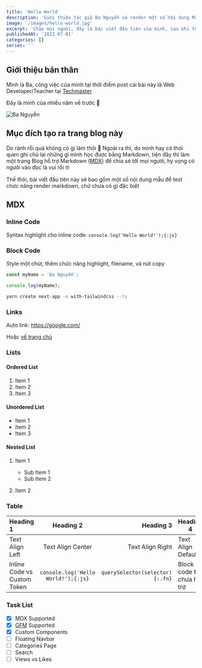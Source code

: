 ```yaml
---
title: 'Hello World'
description: 'Giới thiệu tác giả Ba Nguyễn và render một số nội dung Markdown mẫu'
image: '/images/hello-world.jpg'
excerpt: 'Chào mọi người, đây là bài viết đầu tiên của mình, sau khi tốn kha khá thời gian để làm trang blog này 😅'
publishedAt: '2022-07-01'
categories: []
series: ''
---
```


## Giới thiệu bản thân

Mình là Ba, công việc của mình tại thời điểm post cái bài này là Web Developer/Teacher tại [Techmaster](https://techmaster.vn/)

Đây là mình của nhiều năm về trước 🥺

![Ba Nguyễn](/images/avatar.jpeg)

## Mục đích tạo ra trang blog này

Do rảnh rỗi quá không có gì làm thôi 🤣 Ngoài ra thì, do mình hay có thói quen ghi chú lại những gì mình học được bằng Markdown, tiện đây thì làm một trang Blog hỗ trợ Markdown ([MDX](https://mdxjs.com/)) để chia sẻ tới mọi người, hy vọng có người vào đọc là vui rồi 🤓

Thế thôi, bài viết đầu tiên này sẽ bao gồm một số nội dung mẫu để test chức năng render markdown, chứ chưa có gì đặc biệt

## MDX

### Inline Code

Syntax highlight cho inline code: `console.log('Hello World!');{:js}`

### Block Code

Style một chút, thêm chức năng highlight, filename, và nút copy

```js showLineNumbers {1} title="script.js"
const myName = 'Ba Nguyễn';

console.log(myName);
```

```bash title="Terminal" /create/
yarn create next-app -e with-tailwindcss --ts
```

### Links

Auto link: https://google.com/

Hoặc [về trang chủ](/)

### Lists

#### Ordered List

1. Item 1
2. Item 2
3. Item 3

#### Unordered List

- Item 1
- Item 2
- Item 3

#### Nested List

1. Item 1

   - Sub Item 1
   - Sub Item 2

2. Item 2

### Table

| Heading 1                   |              Heading 2              |                       Heading 3 | Heading 4                  |
| :-------------------------- | :---------------------------------: | ------------------------------: | -------------------------- |
| Text Align Left             |          Text Align Center          |                Text Align Right | Text Align Default         |
| Inline Code vs Custom Token | `console.log('Hello World!');{:js}` | `querySelector(selector){:.fn}` | Block code thì chưa hỗ trợ |

### Task List

- [x] MDX Supported
- [x] [GFM](https://github.github.com/gfm/) Supported
- [x] Custom Components
- [ ] Floating Navbar
- [ ] Categories Page
- [ ] Search
- [ ] Views vs Likes
